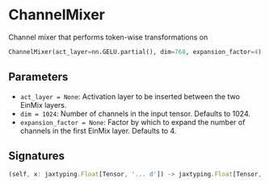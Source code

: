 
# ChannelMixer

Channel mixer that performs token-wise transformations on

```python copy
ChannelMixer(act_layer=nn.GELU.partial(), dim=768, expansion_factor=4)
```

## Parameters

- `act_layer = None`: Activation layer to be inserted
between the two EinMix layers.
- `dim = 1024`: Number of channels in the input tensor. Defaults to 1024.
- `expansion_factor = None`: Factor by which to expand
the number of channels in the first EinMix layer. Defaults to 4.

## Signatures
```ts
(self, x: jaxtyping.Float[Tensor, '... d']) -> jaxtyping.Float[Tensor, '... d']
